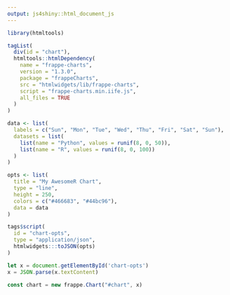 ```yaml
---
output: js4shiny::html_document_js
---
```


```r
library(htmltools)

tagList(
  div(id = "chart"),
  htmltools::htmlDependency(
    name = "frappe-charts",
    version = "1.3.0",
    package = "frappeCharts",
    src = "htmlwidgets/lib/frappe-charts",
    script = "frappe-charts.min.iife.js",
    all_files = TRUE
  )
)
```

```r
data <- list(
  labels = c("Sun", "Mon", "Tue", "Wed", "Thu", "Fri", "Sat", "Sun"),
  datasets = list(
    list(name = "Python", values = runif(8, 0, 50)),
    list(name = "R", values = runif(8, 0, 100))
  )
)

opts <- list(
  title = "My AwesomeR Chart",
  type = "line",
  height = 250,
  colors = c("#466683", "#44bc96"),
  data = data
)

tags$script(
  id = "chart-opts",
  type = "application/json",
  htmlwidgets:::toJSON(opts)
)
```

```js
let x = document.getElementById('chart-opts')
x = JSON.parse(x.textContent)

const chart = new frappe.Chart("#chart", x)
```
